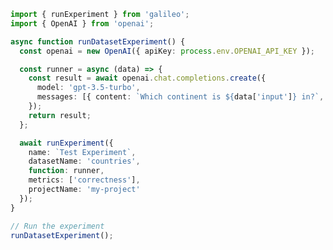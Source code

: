 ```typescript TypeScript
import { runExperiment } from 'galileo';
import { OpenAI } from 'openai';

async function runDatasetExperiment() {
  const openai = new OpenAI({ apiKey: process.env.OPENAI_API_KEY });

  const runner = async (data) => {
    const result = await openai.chat.completions.create({
      model: 'gpt-3.5-turbo',
      messages: [{ content: `Which continent is ${data['input']} in?`, role: 'user' }]
    });
    return result;
  };

  await runExperiment({
    name: `Test Experiment`,
    datasetName: 'countries',
    function: runner,
    metrics: ['correctness'],
    projectName: 'my-project'
  });
}

// Run the experiment
runDatasetExperiment(); 
```
